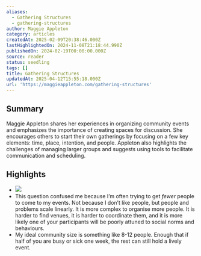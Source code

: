 ```yaml
---
aliases:
  - Gathering Structures
  - gathering-structures
author: Maggie Appleton
category: articles
createdAt: 2025-02-09T20:38:46.000Z
lastHighlightedOn: 2024-11-08T21:18:44.990Z
publishedOn: 2024-02-19T00:00:00.000Z
source: reader
status: seedling
tags: []
title: Gathering Structures
updatedAt: 2025-04-12T15:55:18.000Z
url: 'https://maggieappleton.com/gathering-structures'
---
```

## Summary

Maggie Appleton shares her experiences in organizing community events and emphasizes the importance of creating spaces for discussion. She encourages others to start their own gatherings by focusing on a few key elements: time, place, intention, and people. Appleton also highlights the challenges of managing larger groups and suggests using tools to facilitate communication and scheduling.

## Highlights

- ![](https://maggieappleton.com/images/posts/gathering-structures/darkly2.webp)
- This question confused me because I’m often trying to get _fewer_ people to come to my events. Not because I don’t like people, but people and problems scale linearly. It is more complex to organise more people. It is harder to find venues, it is harder to coordinate them, and it is more likely one of your participants will be poorly attuned to social norms and behaviours.
- My ideal community size is something like 8-12 people. Enough that if half of you are busy or sick one week, the rest can still hold a lively event.
